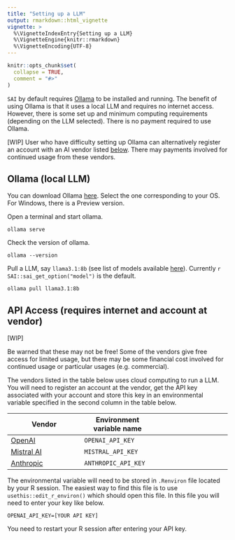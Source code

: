 ```yaml
---
title: "Setting up a LLM"
output: rmarkdown::html_vignette
vignette: >
  %\VignetteIndexEntry{Setting up a LLM}
  %\VignetteEngine{knitr::rmarkdown}
  %\VignetteEncoding{UTF-8}
---
```


```r
knitr::opts_chunk$set(
  collapse = TRUE,
  comment = "#>"
)
```

`SAI` by default requires [Ollama](#ollama) to be installed and running. The benefit of using Ollama is that it uses a local LLM and requires no internet access. However, there is some set up and minimum computing requirements (depending on the LLM selected). There is no payment required to use Ollama.


[WIP] User who have difficulty setting up Ollama can alternatively register an account with an AI vendor listed [below](#api). There may payments involved for continued usage from these vendors. 


## Ollama (local LLM) {#ollama}


You can download Ollama [here](https://ollama.com/download). Select the one corresponding to your OS. For Windows, there is a Preview version.

Open a terminal and start ollama. 

```
ollama serve
```

Check the version of ollama.

```
ollama --version
```

Pull a LLM, say `llama3.1:8b` (see list of models available [here](https://ollama.com/library)). Currently `r SAI::sai_get_option("model")` is the default.

```
ollama pull llama3.1:8b
```


## API Access (requires internet and account at vendor) {#api}

[WIP]

Be warned that these may not be free! Some of the vendors give free access for limited usage, but there may be some financial cost involved for continued usage or particular usages (e.g. commercial). 

The vendors listed in the table below uses cloud computing to run a LLM. You will need to register an account at the vendor, get the API key associated with your account and store this key in an environmental variable specified in the second column in the table below.

Vendor | Environment variable name | 
---|---|---|
[OpenAI](https://platform.openai.com/api-keys) | `OPENAI_API_KEY` | 
[Mistral AI](https://console.mistral.ai/api-keys/) | `MISTRAL_API_KEY` |
[Anthropic](https://console.anthropic.com/settings/keys) | `ANTHROPIC_API_KEY` |

The environmental variable will need to be stored in `.Renviron` file located by your R session. The easiest way to find this file is to use `usethis::edit_r_environ()` which should open this file. In this file you will need to enter your key like below.

```
OPENAI_API_KEY=[YOUR API KEY]
```

You need to restart your R session after entering your API key.


